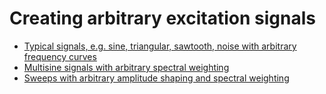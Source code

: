 # Creating arbitrary excitation signals
- [Typical signals, e.g. sine, triangular, sawtooth, noise with arbitrary frequency curves](/en/help/edit/generate)
- [Multisine signals with arbitrary spectral weighting](/en/help/edit/multisine-generator)
- [Sweeps with arbitrary amplitude shaping and spectral weighting](/en/help/edit/sweep-generator)
